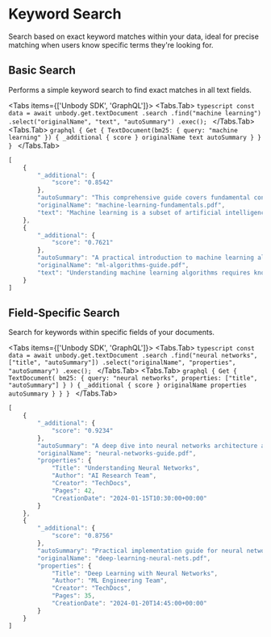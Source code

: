 
# Keyword Search

Search based on exact keyword matches within your data, ideal for precise matching when users know specific terms they're looking for.

## Basic Search
Performs a simple keyword search to find exact matches in all text fields.

<Tabs items={['Unbody SDK', 'GraphQL']}>
  <Tabs.Tab>
    ```typescript
    const data = await unbody.get.textDocument
        .search
        .find("machine learning")
        .select("originalName", "text", "autoSummary")
        .exec();
    ```
  </Tabs.Tab>
  <Tabs.Tab>
    ```graphql
    {
      Get {
        TextDocument(bm25: {
          query: "machine learning"
        }) {
          _additional {
            score
          }
          originalName
          text
          autoSummary
        }
      }
    }
    ```
  </Tabs.Tab>
</Tabs>

```typescript
[
    {
        "_additional": {
            "score": "0.8542"
        },
        "autoSummary": "This comprehensive guide covers fundamental concepts of machine learning, including supervised and unsupervised learning techniques. The document explores practical applications in data analysis and predictive modeling.",
        "originalName": "machine-learning-fundamentals.pdf",
        "text": "Machine learning is a subset of artificial intelligence that enables systems to learn and improve from experience..."
    },
    {
        "_additional": {
            "score": "0.7621"
        },
        "autoSummary": "A practical introduction to machine learning algorithms and their implementation in Python. Includes code examples and best practices for model training and evaluation.",
        "originalName": "ml-algorithms-guide.pdf",
        "text": "Understanding machine learning algorithms requires knowledge of both statistics and programming..."
    }
]
```

## Field-Specific Search
Search for keywords within specific fields of your documents.

<Tabs items={['Unbody SDK', 'GraphQL']}>
  <Tabs.Tab>
    ```typescript
    const data = await unbody.get.textDocument
        .search
        .find("neural networks", ["title", "autoSummary"])
        .select("originalName", "properties", "autoSummary")
        .exec();
    ```
  </Tabs.Tab>
  <Tabs.Tab>
    ```graphql
    {
      Get {
        TextDocument(
          bm25: {
            query: "neural networks",
            properties: ["title", "autoSummary"]
          }
        ) {
          _additional {
            score
          }
          originalName
          properties
          autoSummary
        }
      }
    }
    ```
  </Tabs.Tab>
</Tabs>

```typescript
[
    {
        "_additional": {
            "score": "0.9234"
        },
        "autoSummary": "A deep dive into neural networks architecture and implementation. This guide covers feedforward networks, convolutional neural networks (CNNs), and recurrent neural networks (RNNs).",
        "originalName": "neural-networks-guide.pdf",
        "properties": {
            "Title": "Understanding Neural Networks",
            "Author": "AI Research Team",
            "Creator": "TechDocs",
            "Pages": 42,
            "CreationDate": "2024-01-15T10:30:00+00:00"
        }
    },
    {
        "_additional": {
            "score": "0.8756"
        },
        "autoSummary": "Practical implementation guide for neural networks in deep learning applications. Includes PyTorch examples and optimization techniques.",
        "originalName": "deep-learning-neural-nets.pdf",
        "properties": {
            "Title": "Deep Learning with Neural Networks",
            "Author": "ML Engineering Team",
            "Creator": "TechDocs",
            "Pages": 35,
            "CreationDate": "2024-01-20T14:45:00+00:00"
        }
    }
]
```